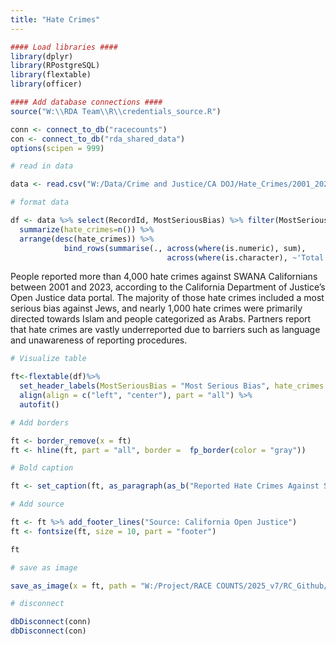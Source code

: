 ```yaml
---
title: "Hate Crimes"
---
```


```r

#### Load libraries ####
library(dplyr)
library(RPostgreSQL)
library(flextable)
library(officer)

#### Add database connections ####
source("W:\\RDA Team\\R\\credentials_source.R")

conn <- connect_to_db("racecounts")
con <- connect_to_db("rda_shared_data")
options(scipen = 999)

```

```r

# read in data

data <- read.csv("W:/Data/Crime and Justice/CA DOJ/Hate_Crimes/2001_2023/Hate-2001-2023.csv")

# format data

df <- data %>% select(RecordId, MostSeriousBias) %>% filter(MostSeriousBias %in% c("Anti-Arab", "Anti-Islamic (Muslim)", "Anti-Jewish")) %>% group_by(MostSeriousBias) %>% 
  summarize(hate_crimes=n()) %>%
  arrange(desc(hate_crimes)) %>%
            bind_rows(summarise(., across(where(is.numeric), sum),
                                   across(where(is.character), ~'Total')))

```

People reported more than 4,000 hate crimes against SWANA Californians between 2001 and 2023, according to the California Department of Justice's Open Justice data portal. The majority of those hate crimes included a most serious bias against Jews, and nearly 1,000 hate crimes were primarily directed towards Islam and people categorized as Arabs. Partners report that hate crimes are vastly underreported due to barriers such as language and unawareness of reporting procedures.  

```r

# Visualize table

ft<-flextable(df)%>%
  set_header_labels(MostSeriousBias = "Most Serious Bias", hate_crimes = "Hate Crimes")%>%
  align(align = c("left", "center"), part = "all") %>%
  autofit()

# Add borders

ft <- border_remove(x = ft)
ft <- hline(ft, part = "all", border =  fp_border(color = "gray"))

# Bold caption

ft <- set_caption(ft, as_paragraph(as_b("Reported Hate Crimes Against SWANAs in California 2001-23")))

# Add source

ft <- ft %>% add_footer_lines("Source: California Open Justice")
ft <- fontsize(ft, size = 10, part = "footer")

ft

```


```r

# save as image

save_as_image(x = ft, path = "W:/Project/RACE COUNTS/2025_v7/RC_Github/CR/IndicatorScripts/CrimeJustice/hate_crimes.svg")

# disconnect 

dbDisconnect(conn)
dbDisconnect(con)

```